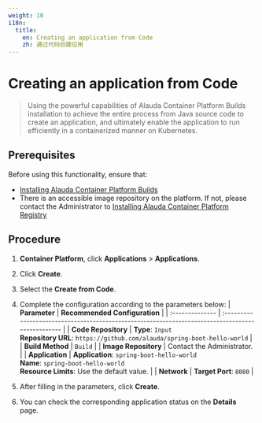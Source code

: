 ```yaml
---
weight: 10
i18n:
  title:
    en: Creating an application from Code
    zh: 通过代码创建应用
---
```


# Creating an application from Code

> Using the powerful capabilities of Alauda Container Platform Builds installation to achieve the entire process from Java source code to create an application, and ultimately enable the application to run efficiently in a containerized manner on Kubernetes.

## Prerequisites

Before using this functionality, ensure that:
- [Installing Alauda Container Platform Builds](../install_builds/install_builds_operator.mdx)
- There is an accessible image repository on the platform. If not, please contact the Administrator to [Installing Alauda Container Platform Registry](/developer/registry/install/index.mdx)

## Procedure

1. **Container Platform**, click **Applications** > **Applications**.

2. Click **Create**.

3. Select the **Create from Code**.

4. Complete the configuration according to the parameters below:
   | **Parameter**   | **Recommended Configuration**                                                                     |
   | :-------------- | :------------------------------------------------------------------------------------------------ |
   | **Code Repository** | **Type**: `Input`<br/> **Repository URL**: `https://github.com/alauda/spring-boot-hello-world`        |
   | **Build Method** | `Build`                                                                                          |
   | **Image Repository** | Contact the Administrator.    |
   | **Application**   | **Application**: `spring-boot-hello-world`<br/> **Name**: `spring-boot-hello-world` <br/>**Resource Limits**: Use the default value. |
   | **Network**   | **Target Port**: `8080`   |

5. After filling in the parameters, click **Create**.

6. You can check the corresponding application status on the **Details** page.
